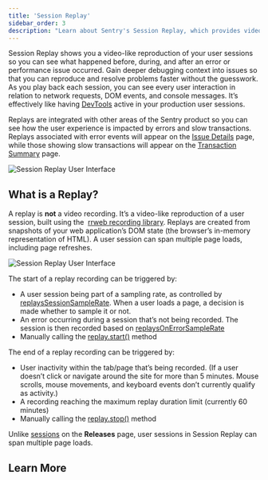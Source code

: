 ```yaml
---
title: 'Session Replay'
sidebar_order: 3
description: "Learn about Sentry's Session Replay, which provides video-like reproductions of user interactions on a site or web app."
---
```


<Include name="beta-note-session-replay.mdx" />

Session Replay shows you a video-like reproduction of your user sessions so you can see what happened before, during, and after an error or performance issue occurred. Gain deeper debugging context into issues so that you can reproduce and resolve problems faster without the guesswork. As you play back each session, you can see every user interaction in relation to network requests, DOM events, and console messages. It’s effectively like having [DevTools](https://developer.chrome.com/docs/devtools/overview/) active in your production user sessions.

Replays are integrated with other areas of the Sentry product so you can see how the user experience is impacted by errors and slow transactions. Replays associated with error events will appear on the [Issue Details](/product/issues/issue-details/) page, while those showing slow transactions will appear on the [Transaction Summary](/product/performance/transaction-summary/) page.

![Session Replay User Interface](session-replay.png)

## What is a Replay?

A replay is **not** a video recording. It’s a video-like reproduction of a user session, built using the  [rrweb recording library](https://www.rrweb.io/). Replays are created from snapshots of your web application’s DOM state (the browser’s in-memory representation of HTML). A user session can span multiple page loads, including page refreshes.

![Session Replay User Interface](session-replay-what-is-a-replay.png)

The start of a replay recording can be triggered by:

- A user session being part of a sampling rate, as controlled by [replaysSessionSampleRate](/platforms/javascript/session-replay/#sampling). When a user loads a page, a decision is made whether to sample it or not.
- An error occurring during a session that’s not being recorded. The session is then recorded based on [replaysOnErrorSampleRate](/platforms/javascript/session-replay/#sampling)
- Manually calling the [replay.start()](/platforms/javascript/session-replay/configuration/#start-and-stop-recording) method

The end of a replay recording can be triggered by:

- User inactivity within the tab/page that’s being recorded. (If a user doesn’t click or navigate around the site for more than 5 minutes. Mouse scrolls, mouse movements, and keyboard events don’t currently qualify as activity.)
- A recording reaching the maximum replay duration limit (currently 60 minutes)
- Manually calling the [replay.stop()](/platforms/javascript/session-replay/configuration/#start-and-stop-recording) method

<Note>

Unlike [sessions](/product/releases/health/#session) on the **Releases** page, user sessions in Session Replay can span multiple page loads.

</Note>

## Learn More

<PageGrid />
